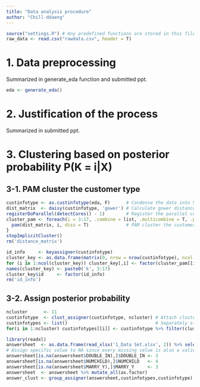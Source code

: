 ```yaml
---
title: "Data analysis procedure"
author: "Chill-ddaeng"
---
```


```r
source("settings.R") # Any predefined functions are stored in this file
raw_data <- read.csv("rawdata.csv", header = T)
```

# 1. Data preprocessing
Summarized in generate_eda function and submitted ppt.
```r
eda <- generate_eda()
```

# 2. Justification of the process
Summarized in submitted ppt.

# 3. Clustering based on posterior probability P(K = i|X)

## 3-1. PAM cluster the customer type
```r
custinfotype <- as.custinfotype(eda, F)      # Condense the data into 5084 customer type
dist_matrix  <- daisy(custinfotype, 'gower') # Calculate gower distance between customer types
registerDoParallel(detectCores() - 1)        # Register the parallel computing
cluster_pam <- foreach(i = 3:17, .combine = list, .multicombine = T, .packages = 'cluster') %dopar% {
  pam(dist_matrix, i, diss = T)              # PAM cluster the customer types(varying the number of clusters from 3 to 17)
}
stopImplicitCluster()
rm('distance_matrix')
```

```r
id_info     <- keyassigner(custinfotype)
cluster_key <- as.data.frame(matrix(0, nrow = nrow(custinfotype), ncol = length(cluster_pam)))
for (i in 1:ncol(cluster_key)) cluster_key[,i] <- factor(cluster_pam[[i]]$clustering)
names(cluster_key) <- paste0('k', 3:17)
cluster_key$id     <- factor(id_info)
rm('id_info')
```

## 3-2. Assign posterior probability
```r
ncluster      <- 11
custinfotype  <- clust_assigner(custinfotype, ncluster) # Attach cluster information to the customer type data
custinfotypes <- list()                                 # Separately store the customer type data according to its cluster
for(i in 1:ncluster) custinfotypes[[i]] <- custinfotype %>% filter(clust_num == i) %>% select(-clust_num)
```

```r
library(readxl)
answersheet  <- as.data.frame(read_xlsx('1_Data Set.xlsx', 2)) %>% select_at(2:9)
# Assign specific value to NA since every missing value is also a valid category of each variable.
answersheet[is.na(answersheet$DOUBLE_IN),]$DOUBLE_IN <- 3
answersheet[is.na(answersheet$NUMCHILD),]$NUMCHILD   <- 4
answersheet[is.na(answersheet$MARRY_Y),]$MARRY_Y     <- 3
answersheet  <- answersheet %>% mutate_all(as.factor)
answer_clust <- group_assigner(answersheet,custinfotypes,custinfotype)
```